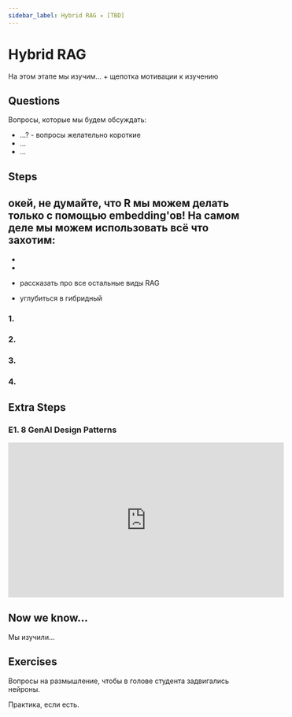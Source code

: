 ```yaml
---
sidebar_label: Hybrid RAG ✦ [TBD]
---
```


# Hybrid RAG

На этом этапе мы изучим... + щепотка мотивации к изучению

## Questions

Вопросы, которые мы будем обсуждать:
- ...? - вопросы желательно короткие
- ...
- ...

## Steps

окей, не думайте, что R мы можем делать только с помощью embedding'ов! На самом деле мы можем использовать всё что захотим:
-
-
-

- рассказать про все остальные виды RAG
- углубиться в гибридный

### 1. 

### 2.

### 3.

### 4.

## Extra Steps

### E1. 8 GenAI Design Patterns

<iframe width="560" height="315" src="https://www.youtube.com/embed/kRHRHNiep0U?si=ITsFeI95cAv_wO4K" title="YouTube video player" frameborder="0" allow="accelerometer; autoplay; clipboard-write; encrypted-media; gyroscope; picture-in-picture; web-share" referrerpolicy="strict-origin-when-cross-origin" allowfullscreen></iframe>


## Now we know...

Мы изучили...

## Exercises

Вопросы на размышление, чтобы в голове студента задвигались нейроны.

Практика, если есть.




